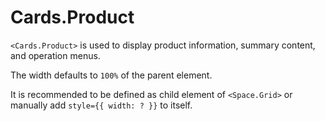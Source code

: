 
<Meta of={Stories} />

# Cards.Product

`<Cards.Product>` is used to display product information, summary content, and operation menus.

The width defaults to `100%` of the parent element.

It is recommended to be defined as child element of `<Space.Grid>` or manually add `style={{ width: ? }}` to itself.

<Canvas of={Stories.Default} />

<Controls />
